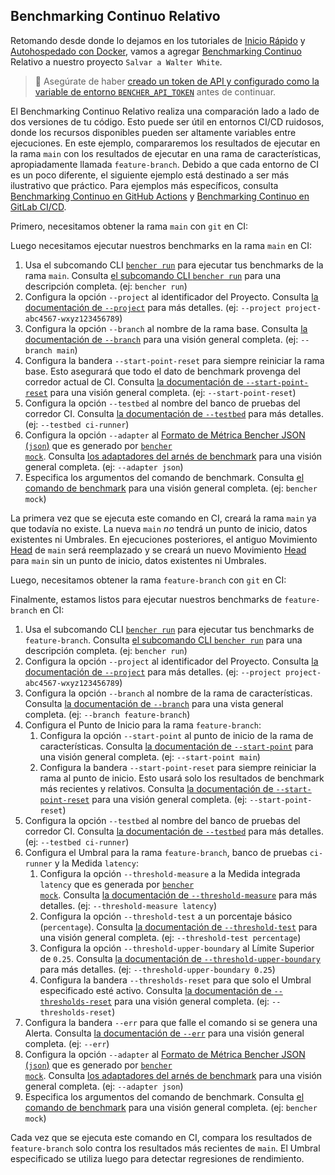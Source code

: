 
## Benchmarking Continuo Relativo

Retomando desde donde lo dejamos en los tutoriales de
[Inicio Rápido][quick start] y [Autohospedado con Docker][docker self-hosted],
vamos a agregar [Benchmarking Continuo][continuous benchmarking] Relativo a nuestro proyecto `Salvar a Walter White`.

> 🐰 Asegúrate de haber
> [creado un token de API y configurado como la variable de entorno `BENCHER_API_TOKEN`][create an api token]
> antes de continuar.

[quick start]: /es/docs/tutorial/quick-start/
[docker self-hosted]: /es/docs/tutorial/docker/
[continuous benchmarking]: /es/docs/explanation/continuous-benchmarking/
[create an api token]: /es/docs/how-to/claim/#create-an-api-token

El Benchmarking Continuo Relativo realiza una comparación lado a lado de dos versiones de tu código.
Esto puede ser útil en entornos CI/CD ruidosos,
donde los recursos disponibles pueden ser altamente variables entre ejecuciones.
En este ejemplo, compararemos los resultados de ejecutar en la rama `main`
con los resultados de ejecutar en una rama de características, apropiadamente llamada `feature-branch`.
Debido a que cada entorno de CI es un poco diferente,
el siguiente ejemplo está destinado a ser más ilustrativo que práctico.
Para ejemplos más específicos, consulta [Benchmarking Continuo en GitHub Actions][github actions]
y [Benchmarking Continuo en GitLab CI/CD][gitlab ci/cd].

[github actions]: /es/docs/how-to/github-actions/
[gitlab ci/cd]: /es/docs/how-to/gitlab-ci-cd/

Primero, necesitamos obtener la rama `main` con `git` en CI:

<GitCheckoutMain />

Luego necesitamos ejecutar nuestros benchmarks en la rama `main` en CI:

<RunMainRelative />

1. Usa el subcomando CLI <code><a href="/es/docs/explanation/bencher-run/">bencher run</a></code>
   para ejecutar tus benchmarks de la rama `main`.
   Consulta [el subcomando CLI `bencher run`][bencher run] para una descripción completa.
   (ej: `bencher run`)
2. Configura la opción `--project` al identificador del Proyecto.
   Consulta [la documentación de `--project`][project option] para más detalles.
   (ej: `--project project-abc4567-wxyz123456789`)
3. Configura la opción `--branch` al nombre de la rama base.
   Consulta [la documentación de `--branch`][branch option] para una visión general completa.
   (ej: `--branch main`)
4. Configura la bandera `--start-point-reset` para siempre reiniciar la rama base.
   Esto asegurará que todo el dato de benchmark provenga del corredor actual de CI.
   Consulta [la documentación de `--start-point-reset`][start point reset] para una visión general completa.
   (ej: `--start-point-reset`)
5. Configura la opción `--testbed` al nombre del banco de pruebas del corredor CI.
   Consulta [la documentación de `--testbed`][testbed option] para más detalles.
   (ej: `--testbed ci-runner`)
6. Configura la opción `--adapter` al [Formato de Métrica Bencher JSON (`json`)][bmf] que es generado por <code><a href="/es/docs/reference/bencher-metric-format/#bencher-mock">bencher mock</a></code>.
   Consulta [los adaptadores del arnés de benchmark][adapter json] para una visión general completa.
   (ej: `--adapter json`)
7. Especifica los argumentos del comando de benchmark.
   Consulta [el comando de benchmark][command argument] para una visión general completa.
   (ej: `bencher mock`)

La primera vez que se ejecuta este comando en CI,
creará la rama `main` ya que todavía no existe.
La nueva `main` _no_ tendrá un punto de inicio, datos existentes ni Umbrales.
En ejecuciones posteriores, el antiguo Movimiento [Head][head] de `main` será reemplazado
y se creará un nuevo Movimiento [Head][head] para `main` sin un punto de inicio, datos existentes ni Umbrales.

[bencher run]: /es/docs/explanation/bencher-run/
[project option]: /es/docs/explanation/bencher-run/#--project-project
[branch option]: /es/docs/explanation/branch-selection/#--branch-branch
[start point reset]: /es/docs/explanation/branch-selection/#--start-point-reset
[testbed option]: /es/docs/explanation/bencher-run/#--testbed-testbed
[bmf]: /es/docs/reference/bencher-metric-format/
[adapter json]: /es/docs/explanation/adapters/#-json
[command argument]: /es/docs/explanation/bencher-run/#benchmark-command
[head]: /es/docs/explanation/benchmarking/#head

Luego, necesitamos obtener la rama `feature-branch` con `git` en CI:

<GitCheckoutFeature />

Finalmente, estamos listos para ejecutar nuestros benchmarks de `feature-branch` en CI:

<RunFeatureRelative />

1. Usa el subcomando CLI <code><a href="/es/docs/explanation/bencher-run/">bencher run</a></code>
   para ejecutar tus benchmarks de `feature-branch`.
   Consulta [el subcomando CLI `bencher run`][bencher run] para una descripción completa.
   (ej: `bencher run`)
2. Configura la opción `--project` al identificador del Proyecto.
   Consulta [la documentación de `--project`][project option] para más detalles.
   (ej: `--project project-abc4567-wxyz123456789`)
3. Configura la opción `--branch` al nombre de la rama de características.
   Consulta [la documentación de `--branch`][branch option] para una vista general completa.
   (ej: `--branch feature-branch`)
4. Configura el Punto de Inicio para la rama `feature-branch`:
   1. Configura la opción `--start-point` al punto de inicio de la rama de características.
   Consulta [la documentación de `--start-point`][start point] para una visión general completa.
   (ej: `--start-point main`)
   2. Configura la bandera `--start-point-reset` para siempre reiniciar la rama al punto de inicio.
   Esto usará solo los resultados de benchmark más recientes y relativos.
   Consulta [la documentación de `--start-point-reset`][start point reset] para una visión general completa.
   (ej: `--start-point-reset`)
5. Configura la opción `--testbed` al nombre del banco de pruebas del corredor CI.
   Consulta [la documentación de `--testbed`][testbed option] para más detalles.
   (ej: `--testbed ci-runner`)
6. Configura el Umbral para la rama `feature-branch`, banco de pruebas `ci-runner` y la Medida `latency`:
   1. Configura la opción `--threshold-measure` a la Medida integrada `latency` que es generada por <code><a href="/es/docs/reference/bencher-metric-format/#bencher-mock">bencher mock</a></code>.
   Consulta [la documentación de `--threshold-measure`][threshold measure option] para más detalles.
   (ej: `--threshold-measure latency`)
   2. Configura la opción `--threshold-test` a un porcentaje básico (`percentage`).
   Consulta [la documentación de `--threshold-test`][threshold test option] para una visión general completa.
   (ej: `--threshold-test percentage`)
   3. Configura la opción `--threshold-upper-boundary` al Límite Superior de `0.25`.
   Consulta [la documentación de `--threshold-upper-boundary`][threshold upper boundary] para más detalles.
   (ej: `--threshold-upper-boundary 0.25`)
   4. Configura la bandera `--thresholds-reset` para que solo el Umbral especificado esté activo.
   Consulta [la documentación de `--thresholds-reset`][thresholds reset] para una visión general completa.
   (ej: `--thresholds-reset`)
7. Configura la bandera `--err` para que falle el comando si se genera una Alerta.
   Consulta [la documentación de `--err`][alert err] para una visión general completa.
   (ej: `--err`)
8. Configura la opción `--adapter` al [Formato de Métrica Bencher JSON (`json`)][bmf] que es generado por <code><a href="/es/docs/reference/bencher-metric-format/#bencher-mock">bencher mock</a></code>.
   Consulta [los adaptadores del arnés de benchmark][adapter json] para una visión general completa.
   (ej: `--adapter json`)
9. Especifica los argumentos del comando de benchmark.
   Consulta [el comando de benchmark][command argument] para una visión general completa.
   (ej: `bencher mock`)

Cada vez que se ejecuta este comando en CI,
compara los resultados de `feature-branch` solo contra los resultados más recientes de `main`.
El Umbral especificado se utiliza luego para detectar regresiones de rendimiento.

[start point]: /es/docs/explanation/branch-selection/#--start-point-branch
[start point reset]: /es/docs/explanation/branch-selection/#--start-point-reset
[threshold measure option]: /es/docs/explanation/thresholds/#--threshold-measure-measure
[threshold test option]: /es/docs/explanation/thresholds/#--threshold-test-test
[threshold upper boundary]: /es/docs/explanation/thresholds/#--threshold-upper-boundary-boundary
[thresholds reset]: /es/docs/explanation/thresholds/#--thresholds-reset
[alert err]: /es/docs/explanation/thresholds/#--err